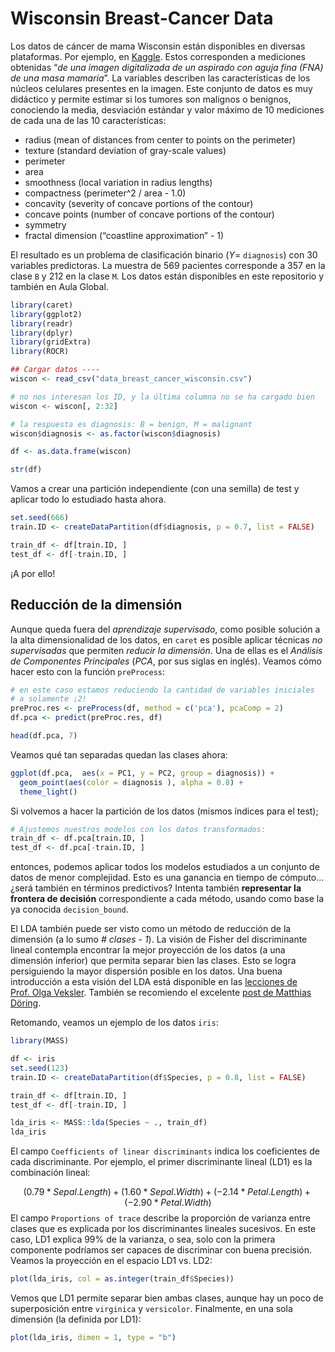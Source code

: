 # Wisconsin Breast-Cancer Data {#wiscon}

Los datos de cáncer de mama Wisconsin están disponibles en diversas plataformas. Por ejemplo, en [Kaggle](https://www.kaggle.com/uciml/breast-cancer-wisconsin-data). Estos corresponden a mediciones obtenidas "*de una imagen digitalizada de un aspirado con aguja fina (FNA) de una masa mamaria*". La variables describen las características de los núcleos celulares presentes en la imagen. Este conjunto de datos es muy didáctico y permite estimar si los tumores son malignos o benignos, conociendo la media, desviación estándar y valor máximo de 10 mediciones de cada una de las 10 características:

-   radius (mean of distances from center to points on the perimeter)
-   texture (standard deviation of gray-scale values)
-   perimeter
-   area
-   smoothness (local variation in radius lengths)
-   compactness (perimeter\^2 / area - 1.0)
-   concavity (severity of concave portions of the contour)
-   concave points (number of concave portions of the contour)
-   symmetry
-   fractal dimension ("coastline approximation" - 1)

El resultado es un problema de clasificación binario ($Y =$ `diagnosis`) con 30 variables predictoras. La muestra de 569 pacientes corresponde a 357 en la clase `B` y 212 en la clase `M`. Los datos están disponibles en este repositorio y también en Aula Global.

```r
library(caret)
library(ggplot2)
library(readr)
library(dplyr)
library(gridExtra)
library(ROCR)

## Cargar datos ----
wiscon <- read_csv("data_breast_cancer_wisconsin.csv")

# no nos interesan los ID, y la última columna no se ha cargado bien
wiscon <- wiscon[, 2:32]

# la respuesta es diagnosis: B = benign, M = malignant
wiscon$diagnosis <- as.factor(wiscon$diagnosis)

df <- as.data.frame(wiscon)

str(df)
```

Vamos a crear una partición independiente (con una semilla) de test y aplicar todo lo estudiado hasta ahora.

```r
set.seed(666)
train.ID <- createDataPartition(df$diagnosis, p = 0.7, list = FALSE)

train_df <- df[train.ID, ]
test_df <- df[-train.ID, ]
```

¡A por ello!

## Reducción de la dimensión

Aunque queda fuera del *aprendizaje supervisado*, como posible solución a la alta dimensionalidad de los datos, en `caret` es posible aplicar técnicas *no supervisadas* que permiten *reducir la dimensión*. Una de ellas es el *Análisis de Componentes Principales* (*PCA*, por sus siglas en inglés). Veamos cómo hacer esto con la función `preProcess`:

```r
# en este caso estamos reduciendo la cantidad de variables iniciales
# a solamente ¡2!
preProc.res <- preProcess(df, method = c('pca'), pcaComp = 2)
df.pca <- predict(preProc.res, df)

head(df.pca, 7)
```

Veamos qué tan separadas quedan las clases ahora:

```r
ggplot(df.pca,  aes(x = PC1, y = PC2, group = diagnosis)) +
  geom_point(aes(color = diagnosis ), alpha = 0.8) +
  theme_light()
```

Si volvemos a hacer la partición de los datos (mismos índices para el test);

```r
# Ajustemos nuestros modelos con los datos transformados:
train_df <- df.pca[train.ID, ]
test_df <- df.pca[-train.ID, ]
```

entonces, podemos aplicar todos los modelos estudiados a un conjunto de datos de menor complejidad. Esto es una ganancia en tiempo de cómputo... ¿será también en términos predictivos? Intenta también **representar la frontera de decisión** correspondiente a cada método, usando como base la ya conocida `decision_bound`.

El LDA también puede ser visto como un método de reducción de la dimensión (a lo sumo *\# clases - 1*). La visión de Fisher del discriminante lineal contempla encontrar la mejor proyección de los datos (a una dimensión inferior) que permita separar bien las clases. Esto se logra persiguiendo la mayor dispersión posible en los datos. Una buena introducción a esta visión del LDA está disponible en las [lecciones de Prof. Olga Veksler](https://www.csd.uwo.ca/~olga/Courses/CS434a_541a/Lecture8.pdf). También se recomiendo el excelente [post de Matthias Döring](https://www.datascienceblog.net/post/machine-learning/linear-discriminant-analysis/).

Retomando, veamos un ejemplo de los datos `iris`:

```r
library(MASS)

df <- iris
set.seed(123)
train.ID <- createDataPartition(df$Species, p = 0.8, list = FALSE)

train_df <- df[train.ID, ]
test_df <- df[-train.ID, ]

lda_iris <- MASS::lda(Species ~ ., train_df)
lda_iris
```

El campo `Coefficients of linear discriminants` indica los coeficientes de cada discriminante. Por ejemplo, el primer discriminante lineal (LD1) es la combinación lineal:

$$ (0.79*Sepal.Length) + (1.60*Sepal.Width) + (-2.14*Petal.Length) + (-2.90*Petal.Width) $$
El campo `Proportions of trace` describe la proporción de varianza entre clases que es explicada por los discriminantes lineales sucesivos. En este caso, LD1 explica 99\% de la varianza, o sea, solo con la primera componente podríamos ser capaces de discriminar con buena precisión. Veamos la proyección en el espacio LD1 vs. LD2:

```r
plot(lda_iris, col = as.integer(train_df$Species))
```
 
Vemos que LD1 permite separar bien ambas clases, aunque hay un poco de superposición entre `virginica` y `versicolor`. Finalmente, en una sola dimensión (la definida por LD1):

```r
plot(lda_iris, dimen = 1, type = "b")
```

